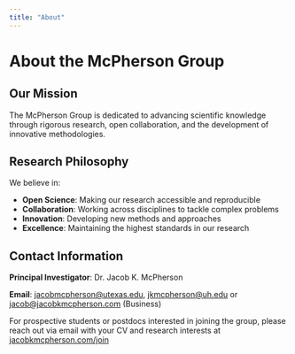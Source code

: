 ```yaml
---
title: "About"
---
```


# About the McPherson Group

## Our Mission

The McPherson Group is dedicated to advancing scientific knowledge through rigorous research, open collaboration, and the development of innovative methodologies.

## Research Philosophy

We believe in:

- **Open Science**: Making our research accessible and reproducible
- **Collaboration**: Working across disciplines to tackle complex problems
- **Innovation**: Developing new methods and approaches
- **Excellence**: Maintaining the highest standards in our research


<!-- This is a silent comment in markdown. It won't appear in output. -->

<!-- ## Lab Environment -->

<!-- Our group fosters a collaborative and inclusive environment where researchers at all levels can thrive and contribute to meaningful scientific discoveries. -->

<!-- ## Location -->

<!-- [University/Institution Name]  -->
<!-- [Department]  -->
<!-- [Address] -->

## Contact Information

**Principal Investigator**: Dr. Jacob K. McPherson

**Email**: [jacobmcpherson@utexas.edu](mailto:jacobmcpherson@utexas.edu), [jkmcpherson@uh.edu](mailto:jkmcpherson@uh.edu) or [jacob@jacobkmcpherson.com](mailto:jacob@jacobkmcpherson.com) (Business)

For prospective students or postdocs interested in joining the group, please reach out via email with your CV and research interests at [jacobkmcpherson.com/join](https://www.jacobkmcpherson.com/join)
